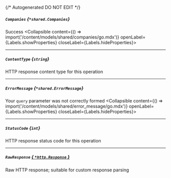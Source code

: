 {/* Autogenerated DO NOT EDIT  */}

##### `Companies` *{`*shared.Companies`}*
Success
<Collapsible content={() => import('/content/models/shared/companies/go.mdx')} openLabel={Labels.showProperties} closeLabel={Labels.hideProperties}>
</Collapsible>

---
##### `ContentType` *{`string`}*
HTTP response content type for this operation

---
##### `ErrorMessage` *{`*shared.ErrorMessage`}*
Your `query` parameter was not correctly formed
<Collapsible content={() => import('/content/models/shared/error_message/go.mdx')} openLabel={Labels.showProperties} closeLabel={Labels.hideProperties}>
</Collapsible>

---
##### `StatusCode` *{`int`}*
HTTP response status code for this operation

---
##### `RawResponse` [*{ `*http.Response` }*](https://pkg.go.dev/net/http#Response)
Raw HTTP response; suitable for custom response parsing


